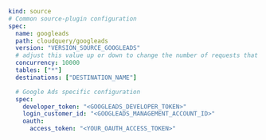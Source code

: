```yaml copy
kind: source
# Common source-plugin configuration
spec:
  name: googleads
  path: cloudquery/googleads
  version: "VERSION_SOURCE_GOOGLEADS"
  # adjust this value up or down to change the number of requests that are made in parallel
  concurrency: 10000
  tables: ["*"]
  destinations: ["DESTINATION_NAME"]

  # Google Ads specific configuration
  spec:
    developer_token: "<GOOGLEADS_DEVELOPER_TOKEN>"
    login_customer_id: "<GOOGLEADS_MANAGEMENT_ACCOUNT_ID>"
    oauth:
      access_token: "<YOUR_OAUTH_ACCESS_TOKEN>"
```
